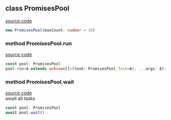 ## class PromisesPool
[source code](_PromisesPool.ts)
```typescript
new PromisesPool(maxCount: number = 10)
```

### method PromisesPool.run
[source code](_PromisesPool+run.ts)
```typescript
const pool: PromisesPool
pool.run<A extends unknown[]>(task: PromisesPool.Task<A>, ...args: A): Promise<void>
```

### method PromisesPool.wait
[source code](_PromisesPool+wait.ts)<br/>
await all tasks
```typescript
const pool: PromisesPool
await pool.wait()
```